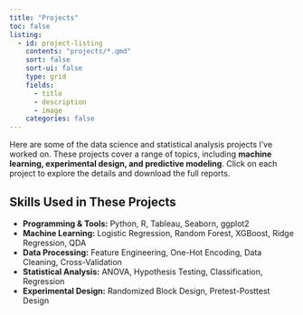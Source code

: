 ```yaml
---
title: "Projects"
toc: false
listing: 
  - id: project-listing
    contents: "projects/*.qmd"
    sort: false
    sort-ui: false
    type: grid
    fields: 
      - title
      - description
      - image
    categories: false
---
```


Here are some of the data science and statistical analysis projects I've worked on. These projects cover a range of topics, including **machine learning, experimental design, and predictive modeling**. Click on each project to explore the details and download the full reports.

:::project-listings
:::

## **Skills Used in These Projects**  

- **Programming & Tools:** Python, R, Tableau, Seaborn, ggplot2  
- **Machine Learning:** Logistic Regression, Random Forest, XGBoost, Ridge Regression, QDA  
- **Data Processing:** Feature Engineering, One-Hot Encoding, Data Cleaning, Cross-Validation  
- **Statistical Analysis:** ANOVA, Hypothesis Testing, Classification, Regression  
- **Experimental Design:** Randomized Block Design, Pretest-Posttest Design
